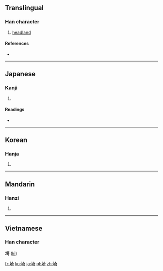 {{also|崎}}
==Translingual==

===Han character===
{{Han char|rn=32|rad=土|as=08|sn=11|four=4412<sub>1</sub>|canj=土大一口 (GKMR)|ids=⿰[[土]][[奇]]}}

# [[headland]]

====References====
* {{Han ref|kx=0231.170|dkj=05201|dj=0468.090|hdz=10452.010|uh=57FC|ud=22524|bh=D4C3|bd=54467}}

----

==Japanese==

===Kanji===
{{ja-kanji|grade=|rs=土08}}

# {{defn|Japanese|sort=土08}}

====Readings====
* {{ja-readings|on=[[き]] (ki)|kun=[[さき]] (saki)}}

----

==Korean==

===Hanja===
{{ko-hanja|hangeul=기|rv=gi|mr=ki}}

# {{defn|Korean|sort=土08}}

----

==Mandarin==

===Hanzi===
{{cmn-hanzi|pin=[[qí]] ([[qi2]])|wg=ch'i<sup>2</sup>}}

# {{defn|Mandarin|sort=土08}}

----

==Vietnamese==
===Han character===
'''埼''' ([[kì]])

[[fr:埼]]
[[ko:埼]]
[[ja:埼]]
[[pl:埼]]
[[zh:埼]]